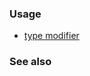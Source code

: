 {{cpp/keyword/title|{{tt|unsigned}}}}
{{cpp/keyword/navbar}}

===Usage===
* [[cpp/language/types#Modifiers|{{tt|unsigned}} type modifier]]

===See also===
{{cpp/keywords/fundamental types list}}

{{langlinks|de|es|fr|it|ja|pt|ru|zh}}